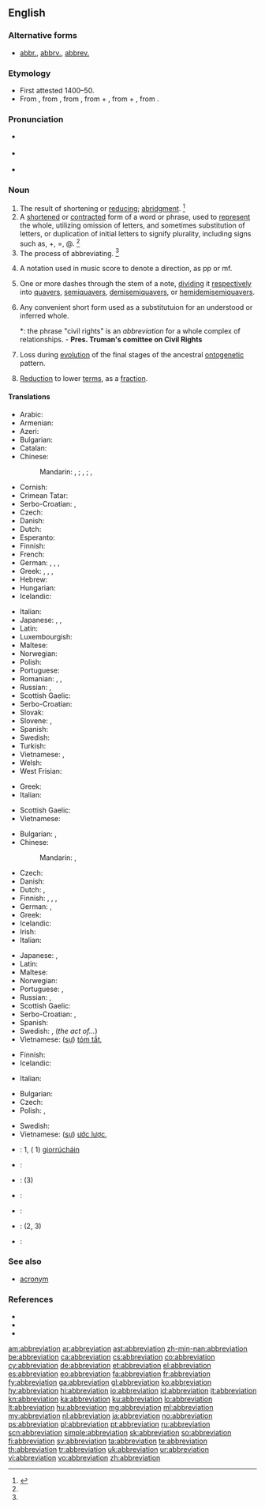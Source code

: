 {{wikisource1911Enc|Abbreviation}}
{{wikipedia}}
{{selfref|For abbreviations in Wiktionary, see [[:Category:Abbreviations by language]]}}
==English==

===Alternative forms===
* [[abbr.]], [[abbrv.]], [[abbrev.]]

===Etymology===
* First attested 1400–50.
* From {{etyl|enm}} {{term|abbreviacioun|lang=enm}}, from {{etyl|frm}} {{term|abreviation|abréviation|lang=frm}}, from {{etyl|LL.}} {{term|abbreviatio|abbreviātiō||lang=la}}, from {{term|ab||from|lang=la}} + {{term|abbrevio|abbreviō|make brief|lang=la}}, from {{etyl|la}} {{term|ad|lang=la}} + {{term|brevio|breviō|shorten|lang=la}}, from {{term|brevis||short|lang=la}}.

===Pronunciation===
* {{a|RP}} {{IPA|/əˌbriː.viˈeɪ.ʃən/}}
* {{a|GA}} {{IPA|/əˌbri.viˈeɪ.ʃn̩/}}
* {{rhymes|eɪʃən}}

===Noun===
{{en-noun}}

# The result of shortening or [[reduce|reducing]]; [[abridgment]]. {{defdate|First attested around 1350 to 1470.}}<ref name=SOED>{{reference-book | last =| first = | authorlink =  | coauthors =  | editor =Brown, Lesley  | others =  | title = The Shorter Oxford English Dictionary | origdate =  | origyear = 1933| origmonth =  | url =  | format =  | accessdate =  | accessyear =  | accessmonth =  | edition = 5th | date =  | year =2003| month =  | publisher =Oxford University Press  | location =Oxford, UK | language =  | id =  | doi = | isbn =978-0-19-860575-7 | lccn = | ol = | pages =3| chapter =  | chapterurl =  | quote =}}</ref>
# A [[shorten]]ed or [[contract]]ed form of a word or phrase, used to [[represent]] the whole, utilizing omission of letters, and sometimes substitution of letters, or duplication of initial letters to signify plurality, including signs such as, +, =, @. {{defdate|Late 16<sup>th</sup> century.}}<ref name=SOED/>
# The process of abbreviating. {{defdate|Mid 16<sup>th</sup> century.}}<ref name=SOED/>
# {{context|music}} A notation used in music score to denote a direction, as pp or mf.
# {{context|music}} One or more dashes through the stem of a note, [[dividing]] it [[respectively]] into [[quavers]], [[semiquavers]], [[demisemiquavers]], or [[hemidemisemiquavers]].
# Any convenient short form used as a substitutuion for an understood or inferred whole.
#*: the phrase "civil rights" is an ''abbreviation'' for a whole complex of relationships. - '''Pres. Truman's comittee on Civil Rights'''
# {{context|biology}} Loss during [[evolution]] of the final stages of the ancestral [[ontogenetic]] pattern.
# {{context|mathematics}} [[reduction|Reduction]] to lower [[term]]s, as a [[fraction]].

====Translations====
{{rfc-tsort|duplicate language: Serbo-Croatian}}
{{trans-top|shortened or contracted form of a word or phrase}}
* Arabic: {{t-|ar|اختصار|m|tr=ikhtiSaar}}
* Armenian: {{t-|hy|հապավում|tr=hapavum|sc=Armn}}
* Azeri: {{t-|az|abbreviatura|xs=Azeri}}
* Bulgarian: {{t+|bg|абревиатура|f|tr=abreviatúra}}
* Catalan: {{t+|ca|abreviatura|f}}
* Chinese:
*: Mandarin: {{t-|cmn|縮寫|sc=Hani}}, {{t-|cmn|缩写|tr=suōxiě|sc=Hani}}; {{t|cmn|簡寫|sc=Hani}}, {{t|cmn|简写|tr=jiǎnxiě|sc=Hani}}; {{t-|cmn|略語|sc=Hani}}, {{t|cmn|略语|tr=lüèyǔ|sc=Hani}}
* Cornish: {{t-|kw|berrheans}}
* Crimean Tatar: {{t|crh|qısqartma}}
* Serbo-Croatian: {{t|sh|abrevijacija|f}}, {{t|sh|kratica|f}}
* Czech: {{t+|cs|zkratka|f}}
* Danish: {{t+|da|forkortelse|c}}
* Dutch: {{t+|nl|afkorting|f}}
* Esperanto: {{t-|eo|mallongigo|xs=Esperanto}}
* Finnish: {{t+|fi|lyhenne}}
* French: {{t+|fr|abréviation|f}}
* German: {{t+|de|Abkürzung|f}}, {{t-|de|Kurzbezeichnung|f}}, {{t+|de|Kürzel|n}}, {{t+|de|Kurzform|f}}
* Greek: {{t+|el|συντομογραφία|f|tr=syntomografía}}, {{t+|el|βραχυγραφία|f|tr=vrachygrafía|sc=Grek}}, {{t|el|σύντμηση|f|tr=sýntmisi|sc=Grek}}, {{t|el|συντόμευση|f|tr=syntómefsi|sc=Grek}}
* Hebrew: {{t|he|ראשי תיבות|m|p|tr=rashei teivot|sc=Hebr}}
* Hungarian: {{t+|hu|rövidítés}}
* Icelandic: {{t+|is|skammstöfun|f}}
{{trans-mid}}
* Italian: {{t+|it|abbreviazione|f}}
* Japanese: {{t+|ja|略語|tr=りゃくご, ryakugo}}, {{t+|ja|略字|tr=ryakuji}}, {{t+|ja|略|tr=ryaku}}
* Latin: {{t-|la|abbreviatio|f|alt=abbreviātiō}}
* Luxembourgish: {{t-|lb|Ofkierzung|f}}
* Maltese: {{t|mt|abbrevjazzjoni}}
* Norwegian: {{t+|no|forkortelse|m}}
* Polish: {{t+|pl|skrót|m}}
* Portuguese: {{t+|pt|abreviação|f}}
* Romanian: {{t-|ro|abreviere|f}}, {{t+|ro|prescurtare|f}}, {{t-|ro|abreviație|f}}
* Russian: {{t+|ru|сокращение|n|tr=sokraščénije}}, {{t+|ru|аббревиация|f|tr=abbreviácija}}
* Scottish Gaelic: {{t-|gd|giorrachadh|m|xs=Scottish Gaelic}}
* Serbo-Croatian: {{t|sh|скраћеница|f|tr=skraćenica|sc=Cyrl}}
* Slovak: {{t-|sk|skratka|f}}
* Slovene: {{t|sl|kratica|f}}, {{t|sl|okrajšava|f}}
* Spanish: {{t+|es|abreviación|f}}
* Swedish: {{t+|sv|förkortning|c}}
* Turkish: {{t+|tr|kısaltma}}
* Vietnamese: {{t|vi|chữ viết tắt}}, {{t|vi|từ viết tắt}}
* Welsh: {{t+|cy|talfyriad|m}}
* West Frisian: {{t-|fy|ôfkoarting|c|xs=West Frisian}}
{{trans-bottom}}

{{trans-top|abridged version of a document}}
* Greek: {{t+|el|σύνοψη|f|tr=sýnopsi|sc=Grek}}
* Italian: {{t|it|riassunto|m}}
{{trans-mid}}
* Scottish Gaelic: {{t-|gd|giorrachadh|m|xs=Scottish Gaelic}}
* Vietnamese: {{t|vi|bài tóm tắt}}
{{trans-bottom}}

{{trans-top|act or result of shortening or reducing}}
* Bulgarian: {{t+|bg|съкращаване|n}}, {{t+|bg|скъсяване|n}}
* Chinese:
*: Mandarin: {{t-|cmn|縮寫|sc=Hani}}, {{t-|cmn|缩写|tr=suōxiě|sc=Hani}}
* Czech: {{t-|cs|zkrácení|n}}
* Danish: {{t+|da|forkortelse|c}}
* Dutch: {{t+|nl|afkorting|f}}, {{t+|nl|verkorting|f}}
* Finnish: {{t-|fi|lyhentäminen}}, {{t-|fi|lyhennös}}, {{t+|fi|lyhennelmä}}, {{t-|fi|lyhennys}}
* German: {{t+|de|Abkürzung|f}}, {{t-|de|Kürzen|n}}
* Greek: {{t+|el|σύντμηση|f|tr=sýntmisi|sc=Grek}}
* Icelandic: {{t+|is|stytting|f}}
* Irish: {{t|ga|ciorrú|m}}
* Italian: {{t+|it|abbreviazione}}
{{trans-mid}}
* Japanese: {{t+|ja|省略|tr=shōryaku}}, {{t+|ja|短縮|tr=tanshuku}}
* Latin: {{t-|la|abbreviatio|f|alt=abbreviātiō}}
* Maltese: {{t|mt|abbrevjazzjoni}}
* Norwegian: {{t-|no|forkorting|m|f}}
* Portuguese: {{t+|pt|abreviatura|f}}, {{t+|pt|abreviação|f}}
* Russian: {{t-|ru|сокрaщение|tr=sokraščénije|n}}, {{t+|ru|урезание|tr=urezánije|n}}
* Scottish Gaelic: {{t-|gd|giorrachadh|m|xs=Scottish Gaelic}}
* Serbo-Croatian: {{t|sh|abrevijacija|f}}, {{t|sh|kratica|f}}
* Spanish: {{t+|es|abreviación|f}}
* Swedish: {{t+|sv|förkortning|c}}, {{t+|sv|förkortande|n}} (''the act of...'')
* Vietnamese: ([[sự]]) [[tóm tắt]], {{t|vi|sự rút ngắn}}
{{trans-bottom}}

{{trans-top|music: one or more dashes through the stem of a note}}
* Finnish: {{t-|fi|lyhennysmerkki}}
* Icelandic: {{t+|is|stytting|f}}
{{trans-mid}}
* Italian: {{t+|it|abbreviazione}}
{{trans-bottom}}

{{trans-top|mathematics: reduction to lower terms}}
* Bulgarian: {{t+|bg|съкращаване}}
* Czech: {{t|cs|krácení}}
* Polish: {{t+|pl|redukcja|f}}, {{t-|pl|skracanie|n}}
{{trans-mid}}
* Swedish: {{t+|sv|förkortning|c}}
* Vietnamese: ([[sự]]) [[ước lược]], {{t|vi|sự rút gọn}}
{{trans-bottom}}

{{checktrans-top}}
* {{ttbc|ga}}: {{t|ga|giorrúchán|m}} 1, {{t|ga|nod|m}} ( 1) [[giorrúchán|giorrúcháin]]
* {{ttbc|id}}: {{t|id|singkatan}}
* {{ttbc|ia}}: {{t|ia|abbreviation}} (3)
* {{ttbc|ko}}: {{t+|ko|약어|tr=略語, yakeo}}
{{trans-mid}}
* {{ttbc|nov}}: {{t|nov|abreviatione}}
* {{ttbc|sk}}: {{t|sk|skratka|f}} (2, 3)
* {{ttbc|cy}}: {{t|cy|talfyriad|m}}
{{trans-bottom}}

===See also===
* [[acronym]]

===References===
<references/>
* {{R:American Heritage 2000|abbreviation}}
* {{R:Dictionary.com|abbreviation}}
* {{R:WordNet 2003|abbreviation}}

[[am:abbreviation]]
[[ar:abbreviation]]
[[ast:abbreviation]]
[[zh-min-nan:abbreviation]]
[[be:abbreviation]]
[[ca:abbreviation]]
[[cs:abbreviation]]
[[co:abbreviation]]
[[cy:abbreviation]]
[[de:abbreviation]]
[[et:abbreviation]]
[[el:abbreviation]]
[[es:abbreviation]]
[[eo:abbreviation]]
[[fa:abbreviation]]
[[fr:abbreviation]]
[[fy:abbreviation]]
[[ga:abbreviation]]
[[gl:abbreviation]]
[[ko:abbreviation]]
[[hy:abbreviation]]
[[hi:abbreviation]]
[[io:abbreviation]]
[[id:abbreviation]]
[[it:abbreviation]]
[[kn:abbreviation]]
[[ka:abbreviation]]
[[ku:abbreviation]]
[[lo:abbreviation]]
[[lt:abbreviation]]
[[hu:abbreviation]]
[[mg:abbreviation]]
[[ml:abbreviation]]
[[my:abbreviation]]
[[nl:abbreviation]]
[[ja:abbreviation]]
[[no:abbreviation]]
[[ps:abbreviation]]
[[pl:abbreviation]]
[[pt:abbreviation]]
[[ru:abbreviation]]
[[scn:abbreviation]]
[[simple:abbreviation]]
[[sk:abbreviation]]
[[so:abbreviation]]
[[fi:abbreviation]]
[[sv:abbreviation]]
[[ta:abbreviation]]
[[te:abbreviation]]
[[th:abbreviation]]
[[tr:abbreviation]]
[[uk:abbreviation]]
[[ur:abbreviation]]
[[vi:abbreviation]]
[[vo:abbreviation]]
[[zh:abbreviation]]